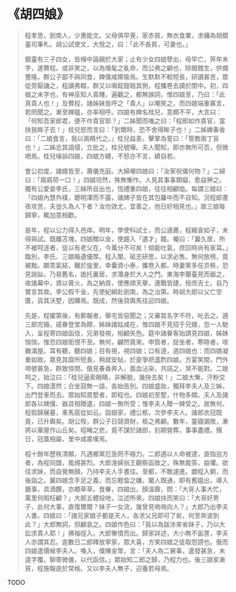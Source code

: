 # 《胡四娘》

> 程孝思，劍南人，少惠能文。父母俱早喪，家赤貧，無衣食業，求傭為胡銀臺司筆札。胡公試使文，大悅之，曰：「此不長貧，可妻也。」
>
> 銀臺有三子四女，皆褓中論親於大家；止有少女四娘孽出，母早亡，笄年未字，遂贅程。或非笑之，以為惛髦之亂命，而公弗之顧也，除館館生，供備豐隆。群公子鄙不與同食，婢僕咸揶揄焉。生默默不較短長，研讀甚苦，眾從旁厭譏之，程讀弗輟，群又以鳴鉦鍠聒其側，程攜卷去讀於閨中。初，四娘之未字也，有神巫知人貴賤，遍觀之，都無諛詞，惟四娘至，乃曰：「此真貴人也！」及贅程，諸姊妹皆呼之「貴人」以嘲笑之，而四娘端重寡言，若罔聞之。漸至婢媼，亦率相呼。四娘有婢名桂兒，意頗不平，大言曰：「何知吾家郎君，便不作貴官耶？」二姊聞而嗤之曰：「程郎如作貴官，當抉我眸子去！」桂兒怒而言曰：「到爾時，恐不舍得眸子也！」二姊婢春香曰：「二娘食言，我以兩睛代之。」桂兒益恚，擊掌為誓曰：「管教兩丁盲也！」二姊忿其語侵，立批之，桂兒號嘩。夫人聞知，即亦無所可否，但微哂焉。桂兒噪訴四娘，四娘方績，不怒亦不言，績自若。
>
> 會公初度，諸婿皆至，壽儀充庭。大婦嘲四娘曰：「汝家祝儀何物？」二婦曰：「兩肩荷一口！」四娘坦然，殊無慚怍。人見其事事類癡，愈益狎之。獨有公愛妾李氏，三姊所自出也，恆禮重四娘，往往相顧恤。每謂三娘曰：「四娘內慧外樸，聰明渾而不露，諸婢子皆在其包羅中而不自知。況程郎晝夜攻苦，夫豈久為人下者？汝勿效尤，宜善之，他日好相見也。」故三娘每歸寧，輒加意相歡。
>
> 是年，程以公力得入邑庠。明年，學使科試士，而公適薨，程縗哀如子，未得與試。既離苫塊，四娘贈以金，使趨入「遺才」籍。囑曰：「曩久居，所不被呵逐者，徒以有老父在，今萬分不可矣！倘能吐氣，庶回時尚有家耳。」臨別，李氏、三娘賂遺優厚。程入闈，砥志研思，以求必售。無何放榜，竟被黜。願乖氣結，難於旋里，幸囊資小泰，攜卷入都。時妻黨多任京秩，恐見誚訕，乃易舊名，詭托裏居，求潛身於大人之門。東海李蘭臺見而器之，收諸幕中，資以膏火，為之納貢，使應順天舉，連戰皆捷，授庶吉士。自乃實言其故。李公假千金，先使紀綱赴劍南，為之治第。時胡大郎以父亡空匱，貨其沃墅，因購焉。既成，然後貸輿馬往迎四娘。
>
> 先是，程擢第後，有郵報者，舉宅皆惡聞之；又審其名字不符，叱去之。適三郎完婚，戚眷登堂為餪，姊妹諸姑咸在，惟四娘不見招于兄嫂，忽一人馳入，呈程寄四娘函信，兄弟發視，相顧失色。筵中諸眷客始請見四娘，姊妹惴惴，惟恐四娘銜恨不至。無何，翩然竟來。申賀者，捉坐者，寒暄者，喧雜滿屋。耳有聽，聽四娘；目有視，視四娘；口有道，道四娘也：而四娘凝重如故。眾見其靡所短長，稍就安帖，於是爭把盞酌四娘。方宴笑間，門外啼號甚急，群致怪問。俄見春香奔入，面血沾染，共詰之，哭不能對。二娘呵之，始泣曰：「桂兒逼索眼睛，非解脫，幾抉去矣！」二娘大慚，汗粉交下。四娘漠然；合坐寂無一語，各始告別。四娘盛妝，獨拜李夫人及三姊，出門登車而去。眾始知買墅者，即程也。四娘初至墅，什物多闕。夫人及諸郎各以婢僕、器具相贈遺，四娘一無所受；惟李夫人贈一婢受之。居無何，程假歸展墓，車馬扈從如云。詣嶽家，禮公柩，次參李夫人。諸郎衣冠既竟，已升輿矣。胡公歿，群公子日競資財，柩之弗顧。數年，靈寢漏敗，漸將以華屋作山丘矣。程睹之悲，竟不謀於諸郎，刻期營葬，事事盡禮。殯日，冠蓋相屬，里中咸嘉嘆焉。
>
> 程十餘年歷秩清顯，凡遇鄉黨厄急罔不極力。二郎適以人命被逮，直指巡方者，為程同譜，風規甚烈。大郎浼婦翁王觀察函致之，殊無裁答，益懼。欲往求妹，而自覺無顏，乃持李夫人手書往。至都，不敢遽進。覷程入朝，而後詣之。冀四娘念手足之義，而忘睚眥之嫌。閽人既通，即有舊媼出，導入廳事，具酒饌，亦頗草草。食畢，四娘出，顏溫霽，問：「大哥人事大忙，萬里何暇枉顧？」大郎五體投地，泣述所來。四娘扶而笑曰：「大哥好男子，此何大事，直復爾爾？妹子一女流，幾曾見嗚嗚向人？」大郎乃出李夫人書。四娘曰：「諸兄家娘子都是天人，各求父兄即可了矣，何至奔波到此？」大郎無詞，但顧哀之。四娘作色曰：「我以為跋涉來省妹子，乃以大訟求貴人耶！」拂袖徑入。大郎慚憤而出。歸家詳述，大小無不詬詈，李夫人亦謂其忍。逾數日二郎釋放寧家，眾大喜，方笑四娘之徒取怨謗也。俄而四娘遣價候李夫人。喚入，僕陳金幣，言：「夫人為二舅事，遣發甚急，未遑字覆。聊寄微儀，以代函信。」眾始知二郎之歸，乃程力也。後三娘家漸貧，程施報逾於常格。又以李夫人無子，迎養若母焉。

TODO
